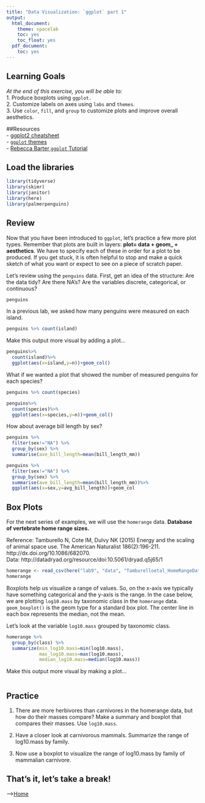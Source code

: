 ```yaml
---
title: "Data Visualization: `ggplot` part 1"
output:
  html_document:
    theme: spacelab
    toc: yes
    toc_float: yes
  pdf_document:
    toc: yes
---
```


## Learning Goals
*At the end of this exercise, you will be able to:*    
1. Produce boxplots using `ggplot.`  
2. Customize labels on axes using `labs` and `themes`.  
3. Use `color`, `fill`, and `group` to customize plots and improve overall aesthetics.  

##Resources  
- [ggplot2 cheatsheet](https://www.rstudio.com/wp-content/uploads/2015/03/ggplot2-cheatsheet.pdf)  
- [`ggplot` themes](https://ggplot2.tidyverse.org/reference/ggtheme.html)  
- [Rebecca Barter `ggplot` Tutorial](http://www.rebeccabarter.com/blog/2017-11-17-ggplot2_tutorial/)  

## Load the libraries
```r
library(tidyverse)
library(skimr)
library(janitor)
library(here)
library(palmerpenguins)
```

## Review
Now that you have been introduced to `ggplot`, let's practice a few more plot types. Remember that plots are built in layers: **plot= data + geom_ + aesthetics**. We have to specify each of these in order for a plot to be produced. If you get stuck, it is often helpful to stop and make a quick sketch of what you want or expect to see on a piece of scratch paper.  

Let's review using the `penguins` data. First, get an idea of the structure: Are the data tidy? Are there NA's? Are the variables discrete, categorical, or continuous?
```r
penguins
```

In a previous lab, we asked how many penguins were measured on each island.
```r
penguins %>% count(island)
```

Make this output more visual by adding a plot...
```r
penguins%>%
  count(island)%>%
  ggplot(aes(x=island,y=n))+geom_col()
```

What if we wanted a plot that showed the number of measured penguins for each species?
```r
penguins %>% count(species)
```

```r
penguins%>%
  count(species)%>%
  ggplot(aes(x=species,y=n))+geom_col()
```

How about average bill length by sex?
```r
penguins %>% 
  filter(sex!="NA") %>% 
  group_by(sex) %>% 
  summarise(ave_bill_length=mean(bill_length_mm))
```

```r
penguins %>% 
  filter(sex!="NA") %>% 
  group_by(sex) %>% 
  summarise(ave_bill_length=mean(bill_length_mm))%>%
  ggplot(aes(x=sex,y=avg_bill_length))+geom_col
```

## Box Plots
For the next series of examples, we will use the `homerange` data.  **Database of vertebrate home range sizes.**   

Reference: Tamburello N, Cote IM, Dulvy NK (2015) Energy and the scaling of animal space use. The American Naturalist 186(2):196-211. http://dx.doi.org/10.1086/682070.  
Data: http://datadryad.org/resource/doi:10.5061/dryad.q5j65/1  

```r
homerange <- read_csv(here("lab9", "data", "Tamburelloetal_HomeRangeDatabase.csv"))
homerange
```

Boxplots help us visualize a range of values. So, on the x-axis we typically have something categorical and the y-axis is the range. In the case below, we are plotting `log10.mass` by taxonomic class in the `homerange` data. `geom_boxplot()` is the geom type for a standard box plot. The center line in each box represents the median, not the mean.

Let's look at the variable `log10.mass` grouped by taxonomic class.
```r
homerange %>% 
  group_by(class) %>% 
  summarize(min_log10.mass=min(log10.mass),
            max_log10.mass=max(log10.mass),
            median_log10.mass=median(log10.mass))
```

Make this output more visual by making a plot...
```r

```

## Practice
1. There are more herbivores than carnivores in the homerange data, but how do their masses compare? Make a summary and boxplot that compares their masses. Use `log10.mass`.


2. Have a closer look at carnivorous mammals. Summarize the range of log10.mass by family.


3. Now use a boxplot to visualize the range of log10.mass by family of mammalian carnivore.


## That's it, let's take a break!   

-->[Home](https://jmledford3115.github.io/datascibiol/)